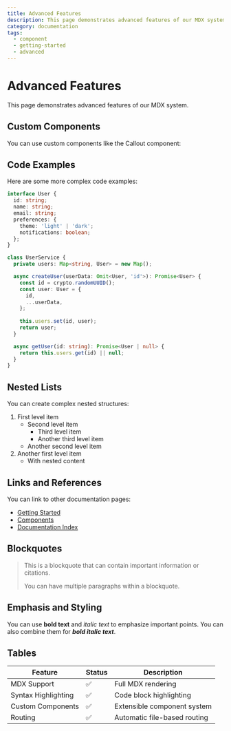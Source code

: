 ```yaml
---
title: Advanced Features
description: This page demonstrates advanced features of our MDX system.
category: documentation
tags:
  - component
  - getting-started
  - advanced
---
```


# Advanced Features

This page demonstrates advanced features of our MDX system.

## Custom Components

You can use custom components like the Callout component:

## Code Examples

Here are some more complex code examples:

```typescript
interface User {
  id: string;
  name: string;
  email: string;
  preferences: {
    theme: 'light' | 'dark';
    notifications: boolean;
  };
}

class UserService {
  private users: Map<string, User> = new Map();

  async createUser(userData: Omit<User, 'id'>): Promise<User> {
    const id = crypto.randomUUID();
    const user: User = {
      id,
      ...userData,
    };
    
    this.users.set(id, user);
    return user;
  }

  async getUser(id: string): Promise<User | null> {
    return this.users.get(id) || null;
  }
}
```

## Nested Lists

You can create complex nested structures:

1. First level item
   - Second level item
     - Third level item
     - Another third level item
   - Another second level item
2. Another first level item
   - With nested content

## Links and References

You can link to other documentation pages:
- [Getting Started](/docs/getting-started)
- [Components](/docs/components)
- [Documentation Index](/docs)

## Blockquotes

> This is a blockquote that can contain important information or citations.
> 
> You can have multiple paragraphs within a blockquote.

## Emphasis and Styling

You can use **bold text** and *italic text* to emphasize important points. You can also combine them for ***bold italic text***.

## Tables

| Feature | Status | Description |
|---------|--------|-------------|
| MDX Support | ✅ | Full MDX rendering |
| Syntax Highlighting | ✅ | Code block highlighting |
| Custom Components | ✅ | Extensible component system |
| Routing | ✅ | Automatic file-based routing | 
